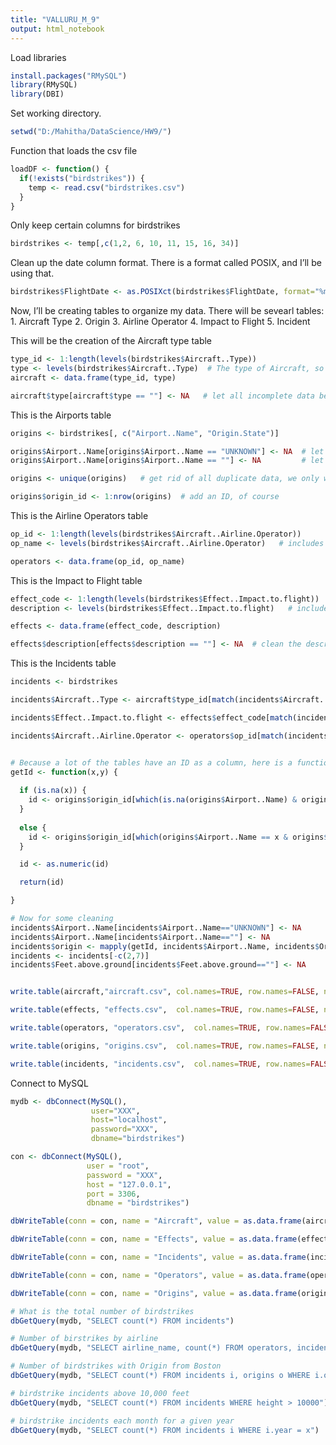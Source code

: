 ---
title: "VALLURU_M_9"
output: html_notebook
---

Load libraries

```{r}
install.packages("RMySQL")
library(RMySQL)
library(DBI)
```


Set working directory.
```{r}
setwd("D:/Mahitha/DataScience/HW9/")
```


Function that loads the csv file
```{r}
loadDF <- function() {
  if(!exists("birdstrikes")) {
    temp <- read.csv("birdstrikes.csv")
  }
}
```


Only keep certain columns for birdstrikes
```{r}
birdstrikes <- temp[,c(1,2, 6, 10, 11, 15, 16, 34)]
```


Clean up the date column format.
There is a format called POSIX, and I'll be using that.
```{r}
birdstrikes$FlightDate <- as.POSIXct(birdstrikes$FlightDate, format="%m/%d/%Y")
```



Now, I'll be creating tables to organize my data.
There will be sevearl tables:
  1. Aircraft Type
  2. Origin
  3. Airline Operator
  4. Impact to Flight
  5. Incident


This will be the creation of the Aircraft type table
```{r}
type_id <- 1:length(levels(birdstrikes$Aircraft..Type))
type <- levels(birdstrikes$Aircraft..Type)  # The type of Aircraft, so "", Airplane, C, or Helicopter
aircraft <- data.frame(type_id, type)

aircraft$type[aircraft$type == ""] <- NA   # let all incomplete data be equal to NA
```



This is the Airports table
```{r}
origins <- birdstrikes[, c("Airport..Name", "Origin.State")]

origins$Airport..Name[origins$Airport..Name == "UNKNOWN"] <- NA  # let all data with unknown values be set to NA
origins$Airport..Name[origins$Airport..Name == ""] <- NA         # let all incomplete data be equal to NA

origins <- unique(origins)   # get rid of all duplicate data, we only want the unique ones

origins$origin_id <- 1:nrow(origins)  # add an ID, of course
```



This is the Airline Operators table
```{r}
op_id <- 1:length(levels(birdstrikes$Aircraft..Airline.Operator))
op_name <- levels(birdstrikes$Aircraft..Airline.Operator)   # includes all the operators for airplanes

operators <- data.frame(op_id, op_name)

```


This is the Impact to Flight table
```{r}
effect_code <- 1:length(levels(birdstrikes$Effect..Impact.to.flight))
description <- levels(birdstrikes$Effect..Impact.to.flight)   # includes the description of what happened to the flight, if anything

effects <- data.frame(effect_code, description)

effects$description[effects$description == ""] <- NA  # clean the descriptions, anything empty will be NA
```




This is the Incidents table
```{r}

incidents <- birdstrikes

incidents$Aircraft..Type <- aircraft$type_id[match(incidents$Aircraft..Type, aircraft$type)]

incidents$Effect..Impact.to.flight <- effects$effect_code[match(incidents$Effect..Impact.to.flight, effects$description)]

incidents$Aircraft..Airline.Operator <- operators$op_id[match(incidents$Aircraft..Airline.Operator, operators$op_name)]


# Because a lot of the tables have an ID as a column, here is a function that gets the ID.
getId <- function(x,y) {
  
  if (is.na(x)) {
    id <- origins$origin_id[which(is.na(origins$Airport..Name) & origins$Origin.State == y)]
  } 
  
  else {
    id <- origins$origin_id[which(origins$Airport..Name == x & origins$Origin.State == y)]
  }

  id <- as.numeric(id)

  return(id)

}

# Now for some cleaning
incidents$Airport..Name[incidents$Airport..Name=="UNKNOWN"] <- NA
incidents$Airport..Name[incidents$Airport..Name==""] <- NA
incidents$origin <- mapply(getId, incidents$Airport..Name, incidents$Origin.State)
incidents <- incidents[-c(2,7)]
incidents$Feet.above.ground[incidents$Feet.above.ground==""] <- NA



```





```{r}
write.table(aircraft,"aircraft.csv", col.names=TRUE, row.names=FALSE, na="NULL", quote=TRUE)

write.table(effects, "effects.csv",  col.names=TRUE, row.names=FALSE, na="NULL", quote=TRUE)

write.table(operators, "operators.csv",  col.names=TRUE, row.names=FALSE, na="NULL", quote=TRUE)

write.table(origins, "origins.csv",  col.names=TRUE, row.names=FALSE, na="NULL", quote=TRUE)

write.table(incidents, "incidents.csv",  col.names=TRUE, row.names=FALSE, na="NULL", quote=TRUE)
```



Connect to MySQL
```{r}
mydb <- dbConnect(MySQL(), 
                  user="XXX", 
                  host="localhost",
                  password="XXX", 
                  dbname="birdstrikes")
```


```{r}
con <- dbConnect(MySQL(),
                 user = "root",
                 password = "XXX",
                 host = "127.0.0.1",
                 port = 3306,
                 dbname = "birdstrikes")

dbWriteTable(conn = con, name = "Aircraft", value = as.data.frame(aircraft))

dbWriteTable(conn = con, name = "Effects", value = as.data.frame(effects))

dbWriteTable(conn = con, name = "Incidents", value = as.data.frame(incidents))

dbWriteTable(conn = con, name = "Operators", value = as.data.frame(operators))

dbWriteTable(conn = con, name = "Origins", value = as.data.frame(origins))

```


```{r}
# What is the total number of birdstrikes
dbGetQuery(mydb, "SELECT count(*) FROM incidents")

# Number of birstrikes by airline
dbGetQuery(mydb, "SELECT airline_name, count(*) FROM operators, incidents WHERE incidents.operator = operators.op_id GROUP BY airline_name")

# Number of birdstrikes with Origin from Boston
dbGetQuery(mydb, "SELECT count(*) FROM incidents i, origins o WHERE i.origin = o.origin_id AND o.airport_name = \"LOGAN INTL\"")

# birdstrike incidents above 10,000 feet
dbGetQuery(mydb, "SELECT count(*) FROM incidents WHERE height > 10000")

# birdstrike incidents each month for a given year
dbGetQuery(mydb, "SELECT count(*) FROM incidents i WHERE i.year = x")

```












